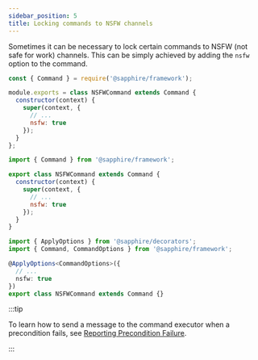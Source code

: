 ```yaml
---
sidebar_position: 5
title: Locking commands to NSFW channels
---
```



Sometimes it can be necessary to lock certain commands to NSFW (not safe for work) channels. This can be simply achieved
by adding the `nsfw` option to the command.

<Tabs>
<TabItem value="javascript" label="Javascript">

```javascript {7}
const { Command } = require('@sapphire/framework');

module.exports = class NSFWCommand extends Command {
  constructor(context) {
    super(context, {
      // ...
      nsfw: true
    });
  }
};
```

</TabItem>
<TabItem value="ESM" label="ESM">

```javascript {7}
import { Command } from '@sapphire/framework';

export class NSFWCommand extends Command {
  constructor(context) {
    super(context, {
      // ...
      nsfw: true
    });
  }
}
```

</TabItem>
<TabItem value="typescript" label="TypeScript">

```typescript {6}
import { ApplyOptions } from '@sapphire/decorators';
import { Command, CommandOptions } from '@sapphire/framework';

@ApplyOptions<CommandOptions>({
  // ...
  nsfw: true
})
export class NSFWCommand extends Command {}
```

</TabItem>
</Tabs>

:::tip

To learn how to send a message to the command executor when a precondition fails, see [Reporting Precondition
Failure][reporting-precondition-failure].

:::

[reporting-precondition-failure]: ./reporting-precondition-failure
